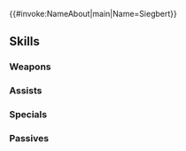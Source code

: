 {{#invoke:NameAbout|main|Name=Siegbert}}{{HeroPage Tabs}}
{{Hero Infobox
|Name=Siegbert
|Title=Future King
|WeaponType=Red Sword
|MoveType=Cavalry
|GrowthModifier=Gen 2
|Origin=Fire Emblem Fates
|Gender=Male
|actorEN=Todd Haberkorn
|actorJP=河西健吾
|artist=新井テル子
|releaseDate=December 4, 2017
|additionDate=November 28, 2017
|poolDate=December 18, 2017
|randomStartTime=2017-12-28T07:00:00Z
|poolRarities=5
|TagID=ジークベルト
|InternalID=192
|cv1=11
|cv2=6901500
|Properties=specRate_202008
|description=Xander's son. As a king-to-be, he received the finest education. Serious and kind. Appears in Fire Emblem Fates.
}}
{{Stats Page
|Lv1HP=19|Lv1ATK=8|Lv1SPD=9|Lv1DEF=7|Lv1RES=3
|GRHP=50|GRATK=60|GRSPD=60|GRDEF=55|GRRES=30
}}
==Skills==
===Weapons===
{{Weapons Table
|weapon1=Iron Sword
|weapon1Default=1
|weapon1Unlock=1
|weapon2=Steel Sword
|weapon2Default=3
|weapon2Unlock=2
|weapon3=Silver Sword
|weapon3Default=4
|weapon3Unlock=3
|weapon4=Dark Greatsword
|weapon4Default=5
|weapon4Unlock=5
}}
===Assists===
{{Assists Table}}
===Specials===
{{Specials Table
|special1=Dragon Gaze
|special1Default=4
|special1Unlock=3
|special2=Dragon Fang
|special2Unlock=4
}}
===Passives===
{{Passives Table
|passiveA1=Death Blow 1
|passiveA2=Death Blow 2
|passiveA3=Death Blow 3
|passiveA1Unlock=1
|passiveA2Unlock=2
|passiveA3Unlock=4
|passiveC1=Atk Tactic 1
|passiveC2=Atk Tactic 2
|passiveC3=Atk Tactic 3
|passiveC1Unlock=3
|passiveC2Unlock=4
|passiveC3Unlock=5
}}
{{Heroes Navbox}}